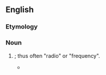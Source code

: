 ==English==

===Etymology===
{{compound|en|air|wave}}

===Noun===
{{en-noun}}

# {{inflection of|en|airwaves||s}}; thus often "radio" or "frequency".
#* {{quote-journal|en|2008|December 23|Richard Sandomir|On Old Cassette, Barber's Voice Brings to Life Game He Missed|The New York Times|url=http://www.nytimes.com/2008/12/23/sports/baseball/23sandomir.html
|passage=Vander Meer’s no-hitter at Ebbets Field on June 15 was a witness-only event, unheard on any '''airwave'''.}}